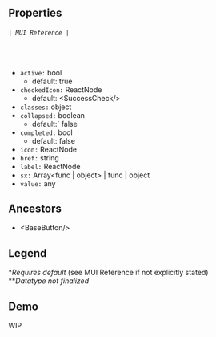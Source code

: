 
<Meta title='Components/NavItem' />

## Properties
###### `| MUI Reference |`
<br/>

* `active:` bool
    * default: true
* `checkedIcon:` ReactNode
    * default: &lt;SuccessCheck/&gt;
* `classes:` object
* `collapsed:` boolean
    * default:` false
* `completed:` bool
    * default: false
* `icon:` ReactNode
* `href:` string
* `label:` ReactNode
* `sx:` Array<func | object> | func | object
* `value:` any

## Ancestors

* &lt;<LinkTo kind='Components/BaseButton' target="_blank">BaseButton</LinkTo>/&gt;

## Legend
\**Requires default* (see MUI Reference if not explicitly stated)<br/>
\*\**Datatype not finalized*

## Demo

<Canvas>
    <Story name='WIP'>
        <div> WIP </div>
    </Story>
</Canvas>
